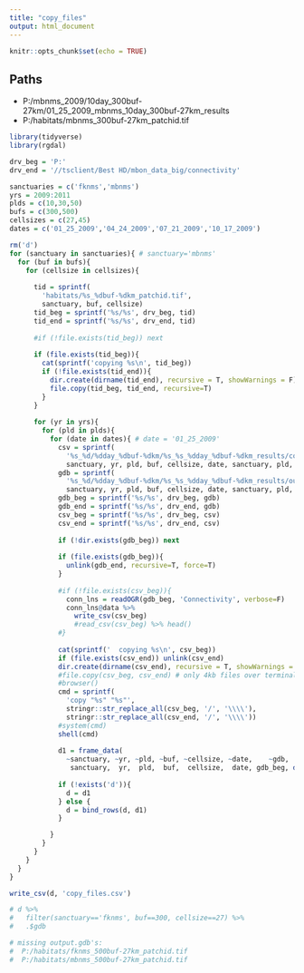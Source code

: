 ```yaml
---
title: "copy_files"
output: html_document
---
```


```r
knitr::opts_chunk$set(echo = TRUE)
```

## Paths


- P:/mbnms_2009/10day_300buf-27km/01_25_2009_mbnms_10day_300buf-27km_results
- P:/habitats/mbnms_300buf-27km_patchid.tif

```r
library(tidyverse)
library(rgdal)

drv_beg = 'P:'
drv_end = '//tsclient/Best HD/mbon_data_big/connectivity'

sanctuaries = c('fknms','mbnms')
yrs = 2009:2011
plds = c(10,30,50)
bufs = c(300,500)
cellsizes = c(27,45)
dates = c('01_25_2009','04_24_2009','07_21_2009','10_17_2009')

rm('d')
for (sanctuary in sanctuaries){ # sanctuary='mbnms'
  for (buf in bufs){
    for (cellsize in cellsizes){
      
      tid = sprintf(
        'habitats/%s_%dbuf-%dkm_patchid.tif',
        sanctuary, buf, cellsize)
      tid_beg = sprintf('%s/%s', drv_beg, tid)
      tid_end = sprintf('%s/%s', drv_end, tid)
      
      #if (!file.exists(tid_beg)) next
      
      if (file.exists(tid_beg)){
        cat(sprintf('copying %s\n', tid_beg))
        if (!file.exists(tid_end)){
          dir.create(dirname(tid_end), recursive = T, showWarnings = F)
          file.copy(tid_beg, tid_end, recursive=T)
        }
      }
      
      for (yr in yrs){
        for (pld in plds){
          for (date in dates){ # date = '01_25_2009'
            csv = sprintf(
              '%s_%d/%dday_%dbuf-%dkm/%s_%s_%dday_%dbuf-%dkm_results/connectivity.csv',
              sanctuary, yr, pld, buf, cellsize, date, sanctuary, pld, buf, cellsize)
            gdb = sprintf(
              '%s_%d/%dday_%dbuf-%dkm/%s_%s_%dday_%dbuf-%dkm_results/output.gdb',
              sanctuary, yr, pld, buf, cellsize, date, sanctuary, pld, buf, cellsize)
            gdb_beg = sprintf('%s/%s', drv_beg, gdb)
            gdb_end = sprintf('%s/%s', drv_end, gdb)
            csv_beg = sprintf('%s/%s', drv_beg, csv)
            csv_end = sprintf('%s/%s', drv_end, csv)
            
            if (!dir.exists(gdb_beg)) next
            
            if (file.exists(gdb_beg)){
              unlink(gdb_end, recursive=T, force=T)
            }
            
            #if (!file.exists(csv_beg)){
              conn_lns = readOGR(gdb_beg, 'Connectivity', verbose=F)
              conn_lns@data %>%
                write_csv(csv_beg)
                #read_csv(csv_beg) %>% head()
            #}
  
            cat(sprintf('  copying %s\n', csv_beg))
            if (file.exists(csv_end)) unlink(csv_end)
            dir.create(dirname(csv_end), recursive = T, showWarnings = F)
            #file.copy(csv_beg, csv_end) # only 4kb files over terminal client
            #browser()
            cmd = sprintf(
              'copy "%s" "%s"', 
              stringr::str_replace_all(csv_beg, '/', '\\\\'),
              stringr::str_replace_all(csv_end, '/', '\\\\'))
            #system(cmd)
            shell(cmd)
            
            d1 = frame_data(
              ~sanctuary, ~yr, ~pld, ~buf, ~cellsize, ~date,    ~gdb,         ~gdb_exists,    ~csv,    ~tid,         ~tid_exists,
               sanctuary,  yr,  pld,  buf,  cellsize,  date, gdb_beg, dir.exists(gdb_beg), csv_beg, tid_beg, file.exists(tid_beg))
            
            if (!exists('d')){
              d = d1
            } else {
              d = bind_rows(d, d1)
            }

          }
        }
      }
    }
  }
}

write_csv(d, 'copy_files.csv')

# d %>%
#   filter(sanctuary=='fknms', buf==300, cellsize==27) %>%
#   .$gdb

# missing output.gdb's:
#  P:/habitats/fknms_500buf-27km_patchid.tif
#  P:/habitats/mbnms_500buf-27km_patchid.tif
```

